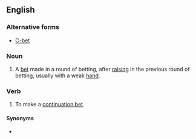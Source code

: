 ==English==

===Alternative forms===
* [[C-bet]] {{qualifier|slang}}

===Noun===
{{en-noun|head=[[continuation]] [[bet]]}}

# {{poker}} A [[bet]] made in a round of betting, after [[raise#Verb|raising]] in the previous round of betting, usually with a weak [[hand#Noun|hand]].

===Verb===
{{en-verb|inf=to [[continuation]] [[bet]]|continuation bets|continuation betting|continuation bet}}

# {{poker}} To make a [[#Noun|continuation bet]].

====Synonyms====
* {{sense|to make such a bet}} {{l|en|continue}}